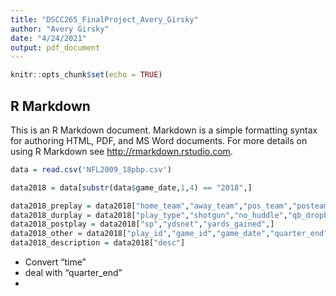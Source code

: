 ---
title: "DSCC265_FinalProject_Avery_Girsky"
author: "Avery Girsky"
date: "4/24/2021"
output: pdf_document
---

```{r setup, include=FALSE}
knitr::opts_chunk$set(echo = TRUE)
```

## R Markdown

This is an R Markdown document. Markdown is a simple formatting syntax for authoring HTML, PDF, and MS Word documents. For more details on using R Markdown see <http://rmarkdown.rstudio.com>.

``` {r}
data = read.csv('NFL2009_18pbp.csv')
```

```{r}
data2018 = data[substr(data$game_date,1,4) == "2018",]
```

```{r}
data2018_preplay = data2018["home_team","away_team","pos_team","posteam_type","defteam","side_of_field","yardline_100","quarter_seconds_remaining","half_seconds_remaining","game_seconds_remaining","game_half","drive","qtr","down","goal_to_go","time","ydstogo",]
data2018_durplay = data2018["play_type","shotgun","no_huddle","qb_dropback","qb_kneel","qb_spike","qb_scramble","pass_length","pass_location","air_yards","yards_after_catch","run_location","run_gap",""]
data2018_postplay = data2018["sp","ydsnet","yards_gained",]
data2018_other = data2018["play_id","game_id","game_date","quarter_end"]
data2018_description = data2018["desc"]
```

- Convert "time"
- deal with "quarter_end"
- 